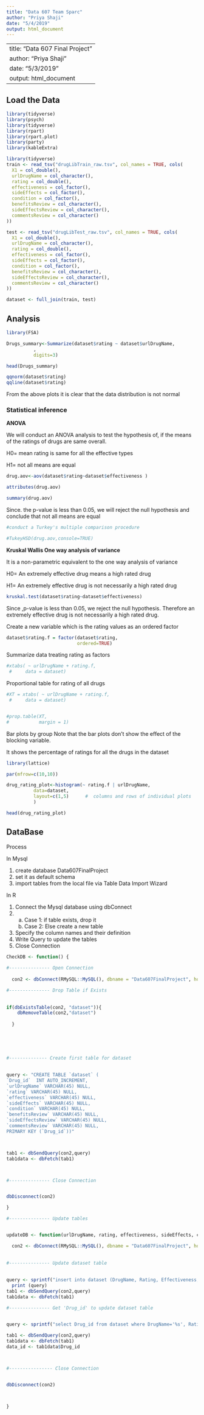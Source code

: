 ```yaml
---
title: "Data 607 Team Sparc"
author: "Priya Shaji"
date: "5/4/2019"
output: html_document
---
```



---
title: "Data 607 Final Project"
author: "Priya Shaji"
date: "5/3/2019"
output: html_document
---

## Load the Data

```r
library(tidyverse)
library(psych)
library(tidyverse)
library(rpart)
library(rpart.plot)
library(party)
library(kableExtra)
```



```r
library(tidyverse)
train <- read_tsv("drugLibTrain_raw.tsv", col_names = TRUE, cols(
  X1 = col_double(),
  urlDrugName = col_character(),
  rating = col_double(),
  effectiveness = col_factor(),
  sideEffects = col_factor(),
  condition = col_factor(),
  benefitsReview = col_character(),
  sideEffectsReview = col_character(),
  commentsReview = col_character()
))

test <- read_tsv("drugLibTest_raw.tsv", col_names = TRUE, cols(
  X1 = col_double(),
  urlDrugName = col_character(),
  rating = col_double(),
  effectiveness = col_factor(),
  sideEffects = col_factor(),
  condition = col_factor(),
  benefitsReview = col_character(),
  sideEffectsReview = col_character(),
  commentsReview = col_character()
))

dataset <- full_join(train, test)

```

## Analysis{.tabset}


```r
library(FSA)

Drugs_summary<-Summarize(dataset$rating ~ dataset$urlDrugName,
          , 
          digits=3)

head(Drugs_summary)
```



```r
qqnorm(dataset$rating)
qqline(dataset$rating)
```


From the above plots it is clear that the data distribution is not normal


### Statistical inference



<strong> ANOVA </strong> 

We will conduct an ANOVA analysis to test the hypothesis of, if the means of the ratings of drugs are same overall.


H0= mean rating is same for all the effective types

H1= not all means are equal


```r
drug.aov<-aov(dataset$rating~dataset$effectiveness )
```

```r
attributes(drug.aov)

summary(drug.aov)

```

Since. the p-value is less than 0.05,  we will reject the null hypothesis and conclude that not all means are equal




```r
#conduct a Turkey's multiple comparison procedure

#TukeyHSD(drug.aov,console=TRUE)
```


<strong>Kruskal Wallis One way analysis of variance</strong>

It is a non-parametric equivalent to the one way analysis of variance


H0= An extremely effective drug means a high rated drug

H1= An extremely effective drug is not necessarily a high rated drug

```r
kruskal.test(dataset$rating~dataset$effectiveness)
```


Since ,p-value is less than 0.05, we reject the null hypothesis.
Therefore an extremely effective drug is not necessarily a high rated drug.


Create a new variable which is the rating values as an ordered factor

```r
 

dataset$rating.f = factor(dataset$rating,
                          ordered=TRUE)

```


Summarize data treating rating  as factors

```r
#xtabs( ~ urlDrugName + rating.f,
 #     data = dataset)
```


Proportional table for rating of all drugs 

```r
#XT = xtabs( ~ urlDrugName + rating.f,
 #     data = dataset)


#prop.table(XT, 
#           margin = 1)
```



Bar plots by group
Note that the bar plots don’t show the effect of the blocking variable.

It shows the percentage of ratings for all the drugs in the dataset

```r
library(lattice)

par(mfrow=c(10,10))

drug_rating_plot<-histogram(~ rating.f | urlDrugName,
          data=dataset,
          layout=c(1,5)      #  columns and rows of individual plots
          )

head(drug_rating_plot)
```



## DataBase

Process

In Mysql

1) create database Data607FinalProject
2) set it as default schema
3) import tables from the local file via Table Data Import Wizard

In R

1) Connect the Mysql database using dbConnect
2) a) Case 1: if table exists, drop it
   b) Case 2: Else create a new table

3) Specify the column names and their definition
4) Write Query to update the tables
5) Close Connection





```r

CheckDB <- function() {
  
#--------------- Open Connection 
  
  con2 <- dbConnect(RMySQL::MySQL(), dbname = "Data607FinalProject", host="localhost", user="root",password= "Sparc@DATA_607")

#--------------- Drop Table if Exists 
  
  
if(dbExistsTable(con2, "dataset")){
    dbRemoveTable(con2,"dataset")
  
  }
 

  
  
  
#-------------- Create first table for dataset
  
  
query <- "CREATE TABLE `dataset` (  
`Drug_id`  INT AUTO_INCREMENT,
`urlDrugName` VARCHAR(45) NULL,
`rating` VARCHAR(45) NULL,
`effectiveness` VARCHAR(45) NULL, 
`sideEffects` VARCHAR(45) NULL, 
`condition` VARCHAR(45) NULL,
`benefitsReview` VARCHAR(45) NULL,
`sideEffectsReview` VARCHAR(45) NULL,
`commentsReview` VARCHAR(45) NULL,
PRIMARY KEY (`Drug_id`))"



tab1 <- dbSendQuery(con2,query)
tab1data <- dbFetch(tab1)



#--------------- Close Connection


dbDisconnect(con2)

}

#--------------- Update tables


updateDB <- function(urlDrugName, rating, effectiveness, sideEffects, condition, benefitsReview, sideEffectsReview, commentsReview){

  con2 <- dbConnect(RMySQL::MySQL(), dbname = "Data607FinalProject", host="localhost", user="root",password= "Sparc@DATA_607")
  
 
#--------------- Update dataset table 
  
  
query <- sprintf("insert into dataset (DrugName, Rating, Effectiveness, SideEffects, Condition, BenefitsReview, SideEffectsReview, CommentsReview) values('%s','%s','%s','%s','%s','%s','%s','%s')",urlDrugName, rating, effectiveness, sideEffects, condition, benefitsReview, sideEffectsReview, commentsReview)
  print (query)
tab1 <- dbSendQuery(con2,query)
tab1data <- dbFetch(tab1)

#--------------- Get 'Drug_id' to update dataset table


query <- sprintf("select Drug_id from dataset where DrugName='%s', Rating='%s', Effectiveness='%s', SideEffects='%s', Condition='%s', BenefitsReview='%s', SideEffectsReview='%s', CommentsReview='%s' limit 1",urlDrugName, rating, effectiveness, sideEffects, condition, benefitsReview, sideEffectsReview, commentsReview)
  
tab1 <- dbSendQuery(con2,query)
tab1data <- dbFetch(tab1)
data_id <- tab1data$Drug_id



#---------------- Close Connection


dbDisconnect(con2)



}







```









